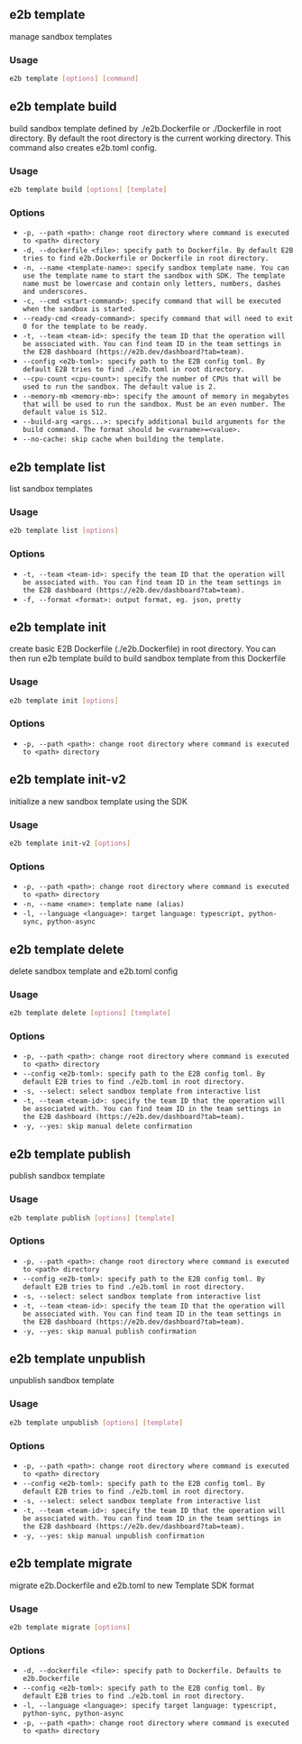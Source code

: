 ## e2b template


manage sandbox templates

### Usage

```bash
e2b template [options] [command]
```
## e2b template build


build sandbox template defined by ./e2b.Dockerfile or ./Dockerfile in root directory. By default the root directory is the current working directory. This command also creates e2b.toml config.

### Usage

```bash
e2b template build [options] [template]
```

### Options


 - `-p, --path <path>: change root directory where command is executed to <path> directory `
 - `-d, --dockerfile <file>: specify path to Dockerfile. By default E2B tries to find e2b.Dockerfile or Dockerfile in root directory. `
 - `-n, --name <template-name>: specify sandbox template name. You can use the template name to start the sandbox with SDK. The template name must be lowercase and contain only letters, numbers, dashes and underscores. `
 - `-c, --cmd <start-command>: specify command that will be executed when the sandbox is started. `
 - `--ready-cmd <ready-command>: specify command that will need to exit 0 for the template to be ready. `
 - `-t, --team <team-id>: specify the team ID that the operation will be associated with. You can find team ID in the team settings in the E2B dashboard (https://e2b.dev/dashboard?tab=team). `
 - `--config <e2b-toml>: specify path to the E2B config toml. By default E2B tries to find ./e2b.toml in root directory. `
 - `--cpu-count <cpu-count>: specify the number of CPUs that will be used to run the sandbox. The default value is 2. `
 - `--memory-mb <memory-mb>: specify the amount of memory in megabytes that will be used to run the sandbox. Must be an even number. The default value is 512. `
 - `--build-arg <args...>: specify additional build arguments for the build command. The format should be <varname>=<value>. `
 - `--no-cache: skip cache when building the template. `


## e2b template list


list sandbox templates

### Usage

```bash
e2b template list [options]
```

### Options


 - `-t, --team <team-id>: specify the team ID that the operation will be associated with. You can find team ID in the team settings in the E2B dashboard (https://e2b.dev/dashboard?tab=team). `
 - `-f, --format <format>: output format, eg. json, pretty `


## e2b template init


create basic E2B Dockerfile (./e2b.Dockerfile) in root directory. You can then run e2b template build to build sandbox template from this Dockerfile

### Usage

```bash
e2b template init [options]
```

### Options


 - `-p, --path <path>: change root directory where command is executed to <path> directory `


## e2b template init-v2


initialize a new sandbox template using the SDK

### Usage

```bash
e2b template init-v2 [options]
```

### Options


 - `-p, --path <path>: change root directory where command is executed to <path> directory `
 - `-n, --name <name>: template name (alias) `
 - `-l, --language <language>: target language: typescript, python-sync, python-async `


## e2b template delete


delete sandbox template and e2b.toml config

### Usage

```bash
e2b template delete [options] [template]
```

### Options


 - `-p, --path <path>: change root directory where command is executed to <path> directory `
 - `--config <e2b-toml>: specify path to the E2B config toml. By default E2B tries to find ./e2b.toml in root directory. `
 - `-s, --select: select sandbox template from interactive list `
 - `-t, --team <team-id>: specify the team ID that the operation will be associated with. You can find team ID in the team settings in the E2B dashboard (https://e2b.dev/dashboard?tab=team). `
 - `-y, --yes: skip manual delete confirmation `


## e2b template publish


publish sandbox template

### Usage

```bash
e2b template publish [options] [template]
```

### Options


 - `-p, --path <path>: change root directory where command is executed to <path> directory `
 - `--config <e2b-toml>: specify path to the E2B config toml. By default E2B tries to find ./e2b.toml in root directory. `
 - `-s, --select: select sandbox template from interactive list `
 - `-t, --team <team-id>: specify the team ID that the operation will be associated with. You can find team ID in the team settings in the E2B dashboard (https://e2b.dev/dashboard?tab=team). `
 - `-y, --yes: skip manual publish confirmation `


## e2b template unpublish


unpublish sandbox template

### Usage

```bash
e2b template unpublish [options] [template]
```

### Options


 - `-p, --path <path>: change root directory where command is executed to <path> directory `
 - `--config <e2b-toml>: specify path to the E2B config toml. By default E2B tries to find ./e2b.toml in root directory. `
 - `-s, --select: select sandbox template from interactive list `
 - `-t, --team <team-id>: specify the team ID that the operation will be associated with. You can find team ID in the team settings in the E2B dashboard (https://e2b.dev/dashboard?tab=team). `
 - `-y, --yes: skip manual unpublish confirmation `


## e2b template migrate


migrate e2b.Dockerfile and e2b.toml to new Template SDK format

### Usage

```bash
e2b template migrate [options]
```

### Options


 - `-d, --dockerfile <file>: specify path to Dockerfile. Defaults to e2b.Dockerfile `
 - `--config <e2b-toml>: specify path to the E2B config toml. By default E2B tries to find ./e2b.toml in root directory. `
 - `-l, --language <language>: specify target language: typescript, python-sync, python-async `
 - `-p, --path <path>: change root directory where command is executed to <path> directory `


